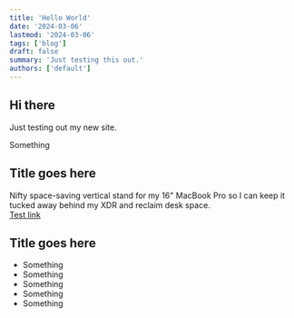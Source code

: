 ```yaml
---
title: 'Hello World'
date: '2024-03-06'
lastmod: '2024-03-06'
tags: ['blog']
draft: false
summary: 'Just testing this out.'
authors: ['default']
---
```


## Hi there

Just testing out my new site.

<div className="fancy-card fancy-interactive">
  <div>
    <div>Something</div>
  </div>
  <div>
    <h2 className="fancy-title">Title goes here</h2>
    <div>
      Nifty space-saving vertical stand for my 16" MacBook Pro so I can keep it tucked away behind
      my XDR and reclaim desk space.
    </div>
    <div>
      <a href="#" className="hover:text-primary-500">
        Test link
        <span className="absolute inset-0" aria-hidden="true"></span>
      </a>
    </div>
  </div>
</div>

<div className="fancy-card">
  <div>
    <h2 className="fancy-title">Title goes here</h2>
    <ul>
      <li>Something</li>
      <li>Something</li>
      <li>Something</li>
      <li>Something</li>
      <li>Something</li>
    </ul>
  </div>
</div>
